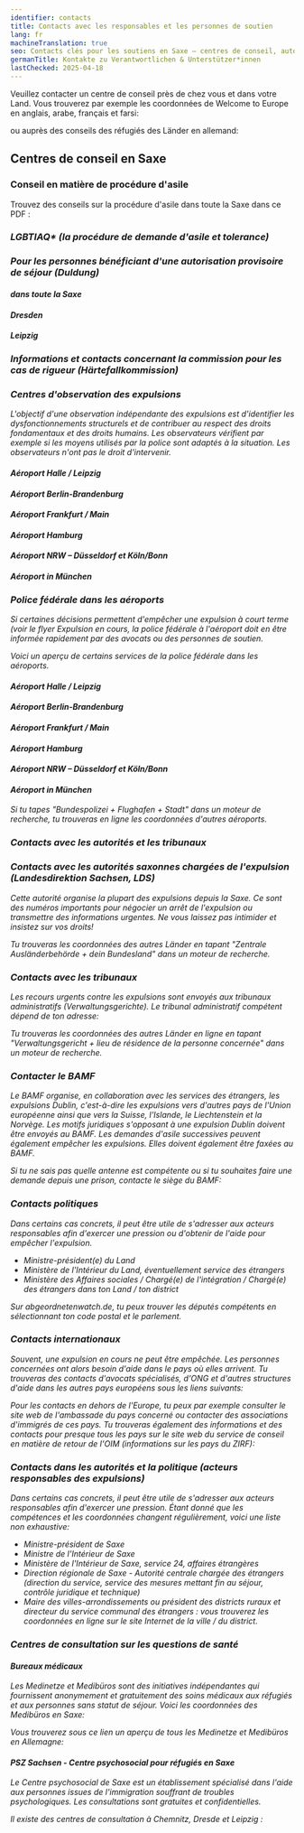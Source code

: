 ```yaml
---
identifier: contacts
title: Contacts avec les responsables et les personnes de soutien
lang: fr
machineTranslation: true
seo: Contacts clés pour les soutiens en Saxe – centres de conseil, autorités, tribunaux et contacts politiques pour les personnes menacées d'expulsion.
germanTitle: Kontakte zu Verantwortlichen & Unterstützer*innen
lastChecked: 2025-04-18
---
```


Veuillez contacter un centre de conseil près de chez vous et dans votre Land. Vous trouverez par exemple les coordonnées de Welcome to Europe en anglais, arabe, français et farsi:
<ExternalShortLink identifier="w2eu_contacts" />

ou auprès des conseils des réfugiés des Länder en allemand:
<ExternalShortLink identifier="fluechtlingsraete" />

## Centres de conseil en Saxe

### Conseil en matière de procédure d'asile

Trouvez des conseils sur la procédure d'asile dans toute la Saxe dans ce PDF :
<ExternalShortLink identifier="sfr_avbpdf" />

<Address identifier="sfr_avb" />
<Address identifier="rlc_dresden" />
<Address identifier="rlc_leipzig" />

### LGBTIAQ* (la procédure de demande d'asile et tolerance)

<Address identifier="gerede_dresden" />
<Address identifier="rosalinde" />
<Address identifier="lsvd_chemnitz" />

### Pour les personnes bénéficiant d'une autorisation provisoire de séjour (Duldung)

#### dans toute la Saxe

<Address identifier="sfr_perspectives" />

#### Dresden

<Address identifier="sfr_perspektive_bleiberecht" />
<Address identifier="rlc_dresden" />

#### Leipzig

<Address identifier="rlc_leipzig" />
<Address identifier="space_leipzig" />

### Informations et contacts concernant la commission pour les cas de rigueur (Härtefallkommission)

<ExternalShortLink identifier="saxhfk_hardship" />
<Address identifier="hfksachsen" />

### Centres d'observation des expulsions

L'objectif d'une observation indépendante des expulsions est d'identifier les dysfonctionnements structurels et de contribuer au respect des droits fondamentaux et des droits humains. Les observateurs vérifient par exemple si les moyens utilisés par la police sont adaptés à la situation. Les observateurs n'ont pas le droit d'intervenir.

#### Aéroport Halle / Leipzig
<Address identifier="airport_halle_leipzig" />

#### Aéroport Berlin-Brandenburg
<Address identifier="airport_berlin-brandenburg" />

#### Aéroport Frankfurt / Main
<Address identifier="airport_frankfurt" />

#### Aéroport Hamburg
<Address identifier="airport_hh" />

#### Aéroport NRW – Düsseldorf et Köln/Bonn
<Address identifier="airport_nrw" />

#### Aéroport in München
<Address identifier="airport_munich" />

### Police fédérale dans les aéroports

Si certaines décisions permettent d'empêcher une expulsion à court terme (voir le flyer <InternalShortLink identifier="ongoing-deportation">Expulsion en cours</InternalShortLink>, la police fédérale à l'aéroport doit en être informée rapidement par des avocats ou des personnes de soutien.

Voici un aperçu de certains services de la police fédérale dans les aéroports.

#### Aéroport Halle / Leipzig
<Address identifier="bupo_leipzig" />

#### Aéroport Berlin-Brandenburg
<Address identifier="bupo_ber" />

#### Aéroport Frankfurt / Main
<Address identifier="bupo_frankfurt" />

#### Aéroport Hamburg
<Address identifier="bupo_hh" />

#### Aéroport NRW – Düsseldorf et Köln/Bonn
<Address identifier="bupo_duesseldorf" />
<Address identifier="bupo_koeln" />

#### Aéroport in München
<Address identifier="bupo_mun" />

Si tu tapes "Bundespolizei + Flughafen + Stadt" dans un moteur de recherche, tu trouveras en ligne les coordonnées d'autres aéroports.

### Contacts avec les autorités et les tribunaux

<Block identifier="fax" />

### Contacts avec les autorités saxonnes chargées de l'expulsion (Landesdirektion Sachsen, LDS)

Cette autorité organise la plupart des expulsions depuis la Saxe. 
Ce sont des numéros importants pour négocier un arrêt de l'expulsion ou transmettre des informations urgentes.
Ne vous laissez pas intimider et insistez sur vos droits!

<Address identifier="lds" />

Tu trouveras les coordonnées des autres Länder en tapant "Zentrale Ausländerbehörde + dein Bundesland" dans un moteur de recherche.

### Contacts avec les tribunaux

Les recours urgents contre les expulsions sont envoyés aux tribunaux administratifs (Verwaltungsgerichte). Le tribunal administratif compétent dépend de ton adresse:
<Address identifier="vg_chemnitz" />
<Address identifier="vg_dresden" />
<Address identifier="vg_leipzig" />

Tu trouveras les coordonnées des autres Länder en ligne en tapant "Verwaltungsgericht + lieu de résidence de la personne concernée" dans un moteur de recherche.

### Contacter le BAMF

Le BAMF organise, en collaboration avec les services des étrangers, les expulsions Dublin, c'est-à-dire les expulsions vers d'autres pays de l'Union européenne ainsi que vers la Suisse, l'Islande, le Liechtenstein et la Norvège. Les motifs juridiques s'opposant à une expulsion Dublin doivent être envoyés au BAMF. Les demandes d'asile successives peuvent également empêcher les expulsions. Elles doivent également être faxées au BAMF.
<Address identifier="bamf-dd" />
<Address identifier="bamf-le" />
<Address identifier="bamf-ch" />
Si tu ne sais pas quelle antenne est compétente ou si tu souhaites faire une demande depuis une prison, contacte le siège du BAMF:
<Address identifier="bamf-allg" />

### Contacts politiques

Dans certains cas concrets, il peut être utile de s'adresser aux acteurs responsables afin d'exercer une pression ou d'obtenir de l'aide pour empêcher l'expulsion.

- Ministre-président(e) du Land
- Ministère de l'Intérieur du Land, éventuellement service des étrangers
- Ministère des Affaires sociales / Chargé(e) de l'intégration / Chargé(e) des étrangers dans ton Land / ton district

Sur abgeordnetenwatch.de, tu peux trouver les députés compétents en sélectionnant ton code postal et le parlement.
<ExternalShortLink identifier="abgeordnetenwatch" />

### Contacts internationaux

Souvent, une expulsion en cours ne peut être empêchée. Les personnes concernées ont alors besoin d'aide dans le pays où elles arrivent.
Tu trouveras des contacts d'avocats spécialisés, d'ONG et d'autres structures d'aide dans les autres pays européens sous les liens suivants:
<ExternalShortLink identifier="w2eu_contacts" />

<ExternalShortLink identifier="elena" />

Pour les contacts en dehors de l'Europe, tu peux par exemple consulter le site web de l'ambassade du pays concerné ou contacter des associations d'immigrés de ces pays.
Tu trouveras également des informations et des contacts pour presque tous les pays sur le site web du service de conseil en matière de retour de l'OIM (informations sur les pays du ZIRF):

<Block identifier="return" />

### Contacts dans les autorités et la politique (acteurs responsables des expulsions)

Dans certains cas concrets, il peut être utile de s'adresser aux acteurs responsables afin d'exercer une pression.
Étant donné que les compétences et les coordonnées changent régulièrement, voici une liste non exhaustive:

- Ministre-président de Saxe
- Ministre de l'Intérieur de Saxe
- Ministère de l'Intérieur de Saxe, service 24, affaires étrangères
- Direction régionale de Saxe - Autorité centrale chargée des étrangers (direction du service, service des mesures mettant fin au séjour, contrôle juridique et technique)
- Maire des villes-arrondissements ou président des districts ruraux et directeur du service communal des étrangers : vous trouverez les coordonnées en ligne sur le site Internet de la ville / du district.

### Centres de consultation sur les questions de santé

#### Bureaux médicaux

Les Medinetze et Medibüros sont des initiatives indépendantes qui fournissent anonymement et gratuitement des soins médicaux aux réfugiés et aux personnes sans statut de séjour.
Voici les coordonnées des Medibüros en Saxe:
<Address identifier="medibuero_chemnitz" />
<Address identifier="medinetz_dresden" />
<Address identifier="medinetz_leipzig" />
<Address identifier="medinetz_plauen" />

Vous trouverez sous ce lien un aperçu de tous les Medinetze et Medibüros en Allemagne:
<ExternalShortLink identifier="medibueros" />

#### PSZ Sachsen - Centre psychosocial pour réfugiés en Saxe

Le Centre psychosocial de Saxe est un établissement spécialisé dans l'aide aux personnes issues de l'immigration souffrant de troubles psychologiques. Les consultations sont gratuites et confidentielles.
<ExternalShortLink identifier="psz" />

Il existe des centres de consultation à Chemnitz, Dresde et Leipzig :
<Address identifier="psz_chemnitz" />
<Address identifier="psz_dresden" />
<Address identifier="psz_leipzig" />
